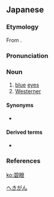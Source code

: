 ==Japanese==
{{ja-kanjitab|へき|がん|yomi=o}}

===Etymology===
From {{der|sort=へきがん|ja|ltc|碧眼|tr=pwiᴇk̚  ŋˠɛn<sup>X</sup>}}.

===Pronunciation===
{{ja-pron|yomi=kanon|へきがん|acc=0|acc_ref=DJR,NHK}}

===Noun===
{{ja-noun|へきがん}}

# [[blue]] [[eye]]s
# [[Westerner]]

====Synonyms====
* {{ja-r|青目|あおめ}}

====Derived terms====
* {{ja-r|紅毛碧眼|こうもう へきがん}}

===References===
<references/>

[[Category:ja:Eye|へきがん]]

[[ko:碧眼]]